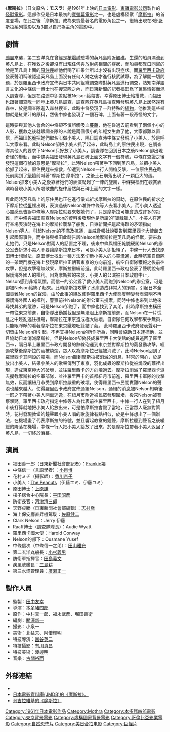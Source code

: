 {{Infobox Film
| name               = 摩斯拉
| original_name      = モスラ
| image              = 
| caption            = 
| director           = [[本多豬四郎|本多豬四郎]]
| producer           = [[田中友幸|田中友幸]]
| writer             = [[關澤新一|關澤新一]]
| starring           = [[Frankie堺|Frankie堺]]、[[小泉博|小泉博]]、[[香川京子|香川京子]]
| music              = [[古關裕而|古關裕而]]
| narrator           = 
| cinematography     = 
| editing            = 
| production_company = [[東寶電影公司|東寶]]
| distributor        = [[東寶電影公司|東寶]]
| released           = {{flagicon|Japan}}1961年7月30日
| runtime            = 101分鐘
| country            = {{JPN}}
| language           = 日語、英語
| budget             = 2億[[日幣|日幣]]
| gross              = 
| preceded_by        = 
| followed_by        = [[摩斯拉對哥吉拉|摩斯拉對哥吉拉]]
| website            = 
| amg_id             = 
| imdb_id            = 
| cn_name            = 
| hk_name            = 
| tw_name            = 魔斯拉
}}
《'''摩斯拉'''》（日文原名：'''モスラ'''）是1961年上映的[[日本|日本]][[電影|電影]]、[[東寶電影公司|東寶電影公司]]製作的[[怪獸電影|怪獸電影]]。這部作品是日本最初的[[寬螢幕電影|寬螢幕電影]]之一，也是虛構怪獸「[[摩斯拉|摩斯拉]]」的首度登場，在此之後「摩斯拉」成為東寶最著名的電影角色之一，繼續出現在8部[[哥斯拉系列電影|哥斯拉系列電影]]以及3部以自己為主角的電影中。

== 劇情 ==
[[颱風|颱風]]來襲，第二玄洋丸在曾經是[[核爆|核爆]]試驗場的英凡島附近[[觸礁|觸礁]]，生還的船員漂流到英凡島上，在獲救之後卻沒有出現任何與[[放射病|放射病]]相關的症狀，而船員都異口同聲的說是英凡島上面的[[原住民|原住民]]給他們喝了紅果汁所以才沒有出現症狀。而[[羅里西卡政府|羅里西卡政府]]發表聲明稱確認過英凡島上面沒有任何人跡之後才進行核武試爆，為了解開一切問題，於是羅里西卡政府宣佈與日本共同組織調查隊對英凡島進行調查，熟知南洋語言文化的中條信一博士也在搜查隊之內，而日東新聞的記者福田爲了蒐集情報而混入調查隊，但是在路途中卻差點被Nelson給殺害，幸得原田博士給搭救，而福田也跟著調查隊一同登上英凡島調查，調查隊在英凡島搜查時發現英凡島上居然還有森林，於是調查隊進入森林搜查，此時中條發現了一群特殊的[[植物|植物]]，他推測這些植物就是紅果汁的原料，然後中條也發現了一個石碑，上面有著一段奇怪的文字。

這時要與其他人會合的中條卻不慎誤觸吸血[[蔓藤|蔓藤]]，他在昏過去前看到了兩個小小的人影，獲救之後就跟調查隊的人說是兩個很小的年輕女生救了他，大家都難以置信，而福田乾脆把她們取名叫做小美人，隔日調查時中條又發現了小美人，於是呼叫大家來看。此時Nelson卻把小美人抓了起來，此時島上的原住民出現，在調查隊其他人的要求下Nelson只好放了小美人，調查隊在回到日本之後Nelson卻出現奇怪的舉動，而中條與福田發現英凡島石碑上面文字有一個符號，中條在查證之後發現這個符號的意思是"摩斯拉"，此時Nelson帶著手下回到英凡島，並把小美人給抓了起來，原住民趕來搶救，卻遭到Nelson一行人開槍反擊，一位原住民在臨死前爬到了[[祭壇|祭壇]]前喊著"摩斯拉 摩斯拉"，之後土石崩落出現了一顆巨大的蛋。Nelson抓來小美人之後靠著她們的表演颳起了一陣的旋風，中條與福田在觀賞表演時發現小美人所唱歌曲的旋律居然與石碑上面的文字一樣。

與此同時英凡島上的原住民也正在進行儀式祈求摩斯拉的幫助，在原住民的祈求之下摩斯拉從[[蛋|蛋]]裡出現，表演過後Nelson准許中條等人去看小美人，而小美人透過心靈感應告訴中條等人摩斯拉就要來救她們了，只是摩斯拉可能會造成許多的災難，而中條與福田調查Nelson的資料後發現他是所謂的"寶藏獵人"，小美人在進行某場表演時在海上的摩斯拉襲擊了船隻，日東新聞把這起海難的矛頭指向Nelson等人，引起Nelson的不滿及抗議，並威脅報社說要告到羅里西卡大使館去引起國際事件，而中條與福田此時告訴Nelson說摩斯拉是英凡島的怪獸，要來救走她們，只是Nelson對兩人的話置之不理，後來中條與福田乾脆硬闖Nelson的辦公室去祈求小美人不要讓摩斯拉來日本，可是小美人卻拒絕了，中條一行人去找原田博士想辦法，原田博士找出一種方法來切斷小美人的心靈溝通，此時航空自衛隊的一架戰鬥機在海上發現摩斯拉正朝著東京的方向前進，航空自衛隊穫報之後前往攻擊，但是攻擊毫無效果，摩斯拉繼續前進，此時羅里西卡政府發表了聲明說有權保護海外國人的權利。因為摩斯拉的來襲，小美人的公演被日本政府中止，Nelson感到非常氣憤，而信一的弟弟爲了救小美人而跑到Nelson的辦公室，可是卻被Nelson給綁了起來。此時摩斯拉攻擊了水庫造成非常大的損害，引起日本全國責難Nelson的聲浪，由於此事的緣故使得羅里西卡大使態度轉變發表聲明不再保護海外國人的權利，警察前往Nelson的辦公室去搜索，同時中條也來到此地來尋找其弟的蹤跡，可是Nelson卻跑了，而中條也找到了其弟，此時摩斯拉由橫田一帶往東京前進，自衛隊出動攔截但是無法阻止摩斯拉前進，而Nelson在一片慌亂之中趁亂逃往機場，摩斯拉在東京造成極大破壞，自衛隊任何攻擊都束手無策，只能眼睜睜的看著摩斯拉在東京鐵塔吐絲結了繭。
此時羅里西卡政府發表聲明一切皆由Nelson所引起，不再支持Nelson的所作所為，同時會協助日本逮捕他，並且協助日本消滅摩斯拉，但是Nelson卻偽裝成羅里西卡大使館的成員逃回了羅里西卡，隔日早上羅里西卡政府開發的熱線砲運到東京並對摩斯拉的繭發動攻擊，經過攻擊後摩斯拉的繭被燒燬，眾人以為摩斯拉已經被消滅了，此時Nelson回到了羅里西卡其開設的農場，而Nelson聽到摩斯拉被消滅的消息，非常的開心，於是放出小美人，結果小美人的歌聲傳到了東京，羽化成蟲的摩斯拉從被燒毀的繭裡出現，造成東京極大的破壞，並往羅里西卡的方向飛過去。摩斯拉消滅了羅里西卡派去攔截摩斯拉的空軍部隊，並往羅里西卡的首都紐月市前進，羅里西卡軍隊的攻擊無效，反而讓紐月市受到摩斯拉嚴重的破壞，使得羅里西卡民間責難Nelson的聲浪也越來越大，使得羅里西卡政府宣佈通緝Nelson，通緝的消息被Nelson知曉後一怒之下帶著小美人開車逃逸，在紐月市附近被民眾發現圍堵，後來Nelson被警察擊斃。羅里西卡政府指定中條等人為代表前往羅里西卡，中條一行人在到了紐月市後打算就地把小美人給放出來，可是怕摩斯拉會毀了當地，正當眾人毫無對策時，花村發現教堂的鐘聲跟小美人唱的歌旋律有點相似，於是中條想出了一個辦法，在機場畫了代表摩斯拉的符號，並且響起教堂的鐘聲，摩斯拉聽到聲音之後緩緩的降落在機場，中條一行人把小美人給放了出來，於是摩斯拉帶著小美人返回了英凡島，一切終於落幕。

== 演員 ==
* 福田善一郎（日東新聞社會部記者）：[[Frankie堺|Frankie堺]]
* 中條信一（言語學者）：[[小泉博|小泉博]]
* 花村ミチ（攝影師）：[[香川京子|香川京子]]
* 小美人：[[The_Peanuts|The Peanuts]]（伊藤エミ、伊藤ユミ）
* 原田博士：[[上原謙|上原謙]]
* 核子總合中心院長：[[平田昭彥|平田昭彥]]
* 防衛長官：[[河津清三郎|河津清三郎]]
* 天野貞勝（日東新聞社會部編輯）：[[志村喬|志村喬]]
* 海上保安廳直昇機駕駛：[[佐原健二|佐原健二]]
* Clark Nelson：Jerry 伊藤
* Raaff博士（調查隊隊長）：Audie Wyatt
* 羅里西卡國大使：Harold Conway
* Nelson的部下：Ousmane Yusef
* 中條信次（中條信一之弟）：[[田山雅充|田山雅充]]
* 第二玄洋丸船長：[[小杉義男|小杉義男]]
* 防衛軍指揮官：[[田島義文|田島義文]]
* 疾風號艦長：[[三島耕|三島耕]]
* 第三水壩管理員：[[廣瀨正一|廣瀨正一]]

== 製作人員 ==
* 監製：[[田中友幸|田中友幸]]
* 導演：[[本多豬四郎|本多豬四郎]]
* 原作：中村真一郎、福永武彥、堀田善衛
* 編劇：[[關澤新一|關澤新一]]
* 撮影：小泉一  
* 美術：北猛夫、阿倍輝明   
* 特技導演：[[圓谷英二|圓谷英二]]
* 特技攝影：[[有川貞昌|有川貞昌]]
* 特技美術：渡邊明
* 音樂：[[古關裕而|古關裕而]]

== 外部連結 ==
* {{imdb title|id=0055198|title=魔斯拉}}
* [http://www.jmdb.ne.jp/1961/ck003560.htm 日本電影資料庫(JMDB)的《魔斯拉》。 ] {{Wayback|url=http://www.jmdb.ne.jp/1961/ck003560.htm |date=20210308071154 }} 
* [http://zh-hant.godzilla.wikia.com/wiki/%E6%91%A9%E6%96%AF%E6%8B%89%281961%29 哥吉拉維基的《魔斯拉》] {{Wayback|url=http://zh-hant.godzilla.wikia.com/wiki/%E6%91%A9%E6%96%AF%E6%8B%89%281961%29 |date=20090824193745 }}

{{Mothra}}
{{本多豬四郎監督作品}}
{{DEFAULTSORT:Mothra}}
[[Category:1961年日本電影作品|Category:1961年日本電影作品]]
[[Category:Mothra|Category:Mothra]]
[[Category:本多豬四郎電影|Category:本多豬四郎電影]]
[[Category:東京背景電影|Category:東京背景電影]]
[[Category:虛構國家背景電影|Category:虛構國家背景電影]]
[[Category:哥倫比亞影業電影|Category:哥倫比亞影業電影]]
[[Category:自然恐怖片|Category:自然恐怖片]]
[[Category:美日合拍电影|Category:美日合拍电影]]
[[Category:巨怪片|Category:巨怪片]]